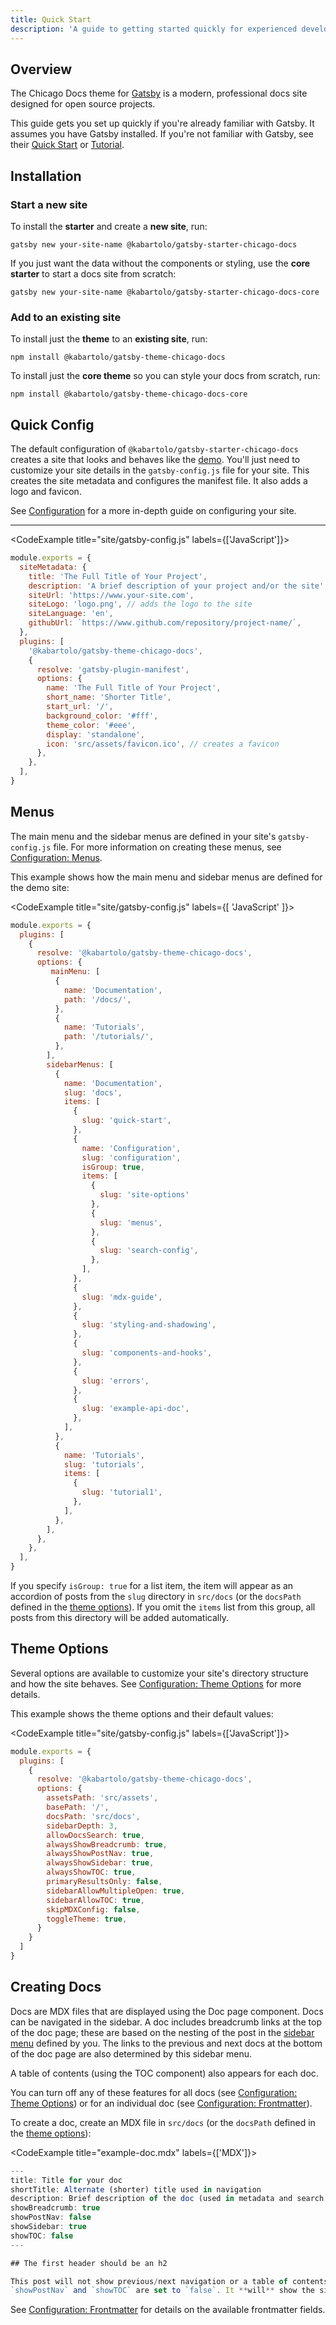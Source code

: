 ```yaml
---
title: Quick Start
description: 'A guide to getting started quickly for experienced developers'
---
```


<TwoColumnSection>

## Overview

The Chicago Docs theme for <a href="https://gatsbyjs.com">Gatsby</a> is a modern, professional docs site designed for open source projects. 

This guide gets you set up quickly if you're already familiar with Gatsby. It assumes you have Gatsby installed. If you're not familiar with Gatsby, see their <a href="https://www.gatsbyjs.com/docs/quick-start/">Quick Start</a> or <a href="https://www.gatsbyjs.com/tutorial/">Tutorial</a>.

</TwoColumnSection>

<TwoColumnSection>

## Installation

### Start a new site

To install the **starter** and create a **new site**, run:

<CodeExample title="Install the starter">

```
gatsby new your-site-name @kabartolo/gatsby-starter-chicago-docs
```

</CodeExample>

If you just want the data without the components or styling, use the **core starter** to start a docs site from scratch:

<CodeExample title="Install the core starter">

```
gatsby new your-site-name @kabartolo/gatsby-starter-chicago-docs-core
```
</CodeExample>

### Add to an existing site

To install just the **theme** to an **existing site**, run:

<CodeExample title="Install the theme">

```
npm install @kabartolo/gatsby-theme-chicago-docs
```
</CodeExample>

To install just the **core theme** so you can style your docs from scratch, run:

<CodeExample title="Install the core theme">

```
npm install @kabartolo/gatsby-theme-chicago-docs-core
```

</CodeExample>

</TwoColumnSection>

<TwoColumnSection>

## Quick Config

The default configuration of `@kabartolo/gatsby-starter-chicago-docs` creates a site that looks and behaves like the <a href="https://kabartolo.github.io/chicago-docs">demo</a>. You'll just need to customize your site details in the `gatsby-config.js` file for your site. This creates the site metadata and configures the manifest file. It also adds a logo and favicon.

See <a href="/docs/configuration/">Configuration</a> for a more in-depth guide on configuring your site.

---

<CodeExample title="site/gatsby-config.js" labels={['JavaScript']}>

```js
module.exports = {
  siteMetadata: {
    title: 'The Full Title of Your Project',
    description: 'A brief description of your project and/or the site',
    siteUrl: 'https://www.your-site.com',
    siteLogo: 'logo.png', // adds the logo to the site
    siteLanguage: 'en',
    githubUrl: `https://www.github.com/repository/project-name/`,
  },
  plugins: [
    '@kabartolo/gatsby-theme-chicago-docs',
    {
      resolve: 'gatsby-plugin-manifest',
      options: {
        name: 'The Full Title of Your Project',
        short_name: 'Shorter Title',
        start_url: '/',
        background_color: '#fff',
        theme_color: '#eee',
        display: 'standalone',
        icon: 'src/assets/favicon.ico', // creates a favicon
      },
    },
  ],
}

```
</CodeExample>

</TwoColumnSection>

<TwoColumnSection>

## Menus

The main menu and the sidebar menus are defined in your site's `gatsby-config.js` file. For more information on creating these menus, see <a href="/docs/configuration/menus">Configuration: Menus</a>.

This example shows how the main menu and sidebar menus are defined for the demo site:

<CodeExample title="site/gatsby-config.js" labels={[ 'JavaScript' ]}>

```js {6,16}num
module.exports = {
  plugins: [
    {
      resolve: '@kabartolo/gatsby-theme-chicago-docs',
      options: {
         mainMenu: [
          {
            name: 'Documentation',
            path: '/docs/',
          },
          {
            name: 'Tutorials',
            path: '/tutorials/',
          },
        ],
        sidebarMenus: [
          {
            name: 'Documentation',
            slug: 'docs',
            items: [
              {
                slug: 'quick-start',
              },
              {
                name: 'Configuration',
                slug: 'configuration',
                isGroup: true,
                items: [
                  {
                    slug: 'site-options'
                  },
                  {
                    slug: 'menus',
                  },
                  {
                    slug: 'search-config',
                  },
                ],
              },
              {
                slug: 'mdx-guide',
              },
              {
                slug: 'styling-and-shadowing',
              },              
              {
                slug: 'components-and-hooks',
              },
              {
                slug: 'errors',
              },
              {
                slug: 'example-api-doc',
              },              
            ],
          },
          {
            name: 'Tutorials',
            slug: 'tutorials',
            items: [
              {
                slug: 'tutorial1',
              },
            ],
          },
        ],
      },  
    },
  ],
}

```

</CodeExample>

<Alert>

If you specify `isGroup: true` for a list item, the item will appear as an accordion of posts from the `slug` directory in `src/docs` (or the `docsPath` defined in the <a href="/docs/configuration/site-options/#theme-options">theme options</a>). If you omit the `items` list from this group, all posts from this directory will be added automatically.

</Alert>

</TwoColumnSection>

<TwoColumnSection>

## Theme Options

Several options are available to customize your site's directory structure and how the site behaves. See <a href="/docs/configuration/site-options/#theme-options">Configuration: Theme Options</a> for more details.

This example shows the theme options and their default values:

<CodeExample title="site/gatsby-config.js" labels={['JavaScript']}>

```js
module.exports = {
  plugins: [
    {
      resolve: '@kabartolo/gatsby-theme-chicago-docs',
      options: {
        assetsPath: 'src/assets',
        basePath: '/',
        docsPath: 'src/docs',
        sidebarDepth: 3,
        allowDocsSearch: true,
        alwaysShowBreadcrumb: true,
        alwaysShowPostNav: true,
        alwaysShowSidebar: true,
        alwaysShowTOC: true,
        primaryResultsOnly: false,
        sidebarAllowMultipleOpen: true,
        sidebarAllowTOC: true,
        skipMDXConfig: false,
        toggleTheme: true,
      }
    }
  ]
}

```

</CodeExample>

</TwoColumnSection>

<TwoColumnSection>

## Creating Docs

Docs are MDX files that are displayed using the Doc page component. Docs can be navigated in the sidebar. A doc includes breadcrumb links at the top of the doc page; these are based on the nesting of the post in the <a href="/docs/configuration/menus/#sidebar-menu">sidebar menu</a> defined by you. The links to the previous and next docs at the bottom of the doc page are also determined by this sidebar menu.

A table of contents (using the TOC component) also appears for each doc.

You can turn off any of these features for all docs (see <a href="/docs/configuration/site-options/#theme-options">Configuration: Theme Options</a>) or for an individual doc (see <a href="/docs/configuration/site-options/#frontmatter">Configuration: Frontmatter</a>).

To create a doc, create an MDX file in `src/docs` (or the `docsPath` defined in the <a href="/docs/configuration/site-options/#theme-options">theme options</a>):

<CodeExample title="example-doc.mdx" labels={['MDX']}>

```js
---
title: Title for your doc
shortTitle: Alternate (shorter) title used in navigation
description: Brief description of the doc (used in metadata and search index)
showBreadcrumb: true
showPostNav: false
showSidebar: true
showTOC: false
---

## The first header should be an h2

This post will not show previous/next navigation or a table of contents since
`showPostNav` and `showTOC` are set to `false`. It **will** show the sidebar and breadcrumb links. These boolean frontmatter fields are completely optional.

```

</CodeExample>

See <a href="/docs/configuration/site-options/#frontmatter">Configuration: Frontmatter</a> for details on the available frontmatter fields.

</TwoColumnSection>
